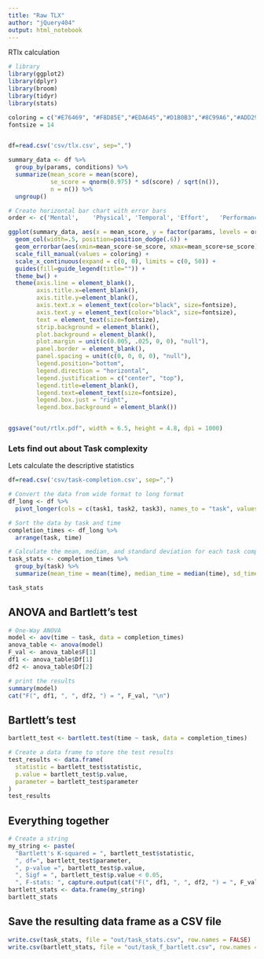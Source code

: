 ```yaml
---
title: "Raw TLX"
author: "jQuery404"
output: html_notebook
---
```


RTlx calculation


```r
# library
library(ggplot2)
library(dplyr)
library(broom)
library(tidyr)
library(stats)

coloring = c("#E76469", "#F8D85E","#EDA645","#D1B0B3","#8C99A6","#ADD299","#4FA490","#3B7F9F")
fontsize = 14


df=read.csv('csv/tlx.csv', sep=",")

summary_data <- df %>% 
  group_by(params, conditions) %>% 
  summarize(mean_score = mean(score), 
            se_score = qnorm(0.975) * sd(score) / sqrt(n()),
            n = n()) %>%
  ungroup()

# Create horizontal bar chart with error bars
order <- c('Mental',	'Physical',	'Temporal',	'Effort',	'Performance', 'Frustration', 'Overall')

ggplot(summary_data, aes(x = mean_score, y = factor(params, levels = order), fill = conditions)) +
  geom_col(width=.5, position=position_dodge(.6)) +
  geom_errorbar(aes(xmin=mean_score-se_score, xmax=mean_score+se_score), width=.2, position=position_dodge(.6))+
  scale_fill_manual(values = coloring) +
  scale_x_continuous(expand = c(0, 0), limits = c(0, 50)) +
  guides(fill=guide_legend(title="")) +
  theme_bw() +
  theme(axis.line = element_blank(),
        axis.title.x=element_blank(),
        axis.title.y=element_blank(),
        axis.text.x = element_text(color="black", size=fontsize),
        axis.text.y = element_text(color="black", size=fontsize),
        text = element_text(size=fontsize),
        strip.background = element_blank(),
        plot.background = element_blank(),
        plot.margin = unit(c(0.005, .025, 0, 0), "null"),
        panel.border = element_blank(),
        panel.spacing = unit(c(0, 0, 0, 0), "null"),
        legend.position="bottom",
        legend.direction = "horizontal",
        legend.justification = c("center", "top"),
        legend.title=element_blank(),
        legend.text=element_text(size=fontsize),
        legend.box.just = "right",
        legend.box.background = element_blank())


ggsave("out/rtlx.pdf", width = 6.5, height = 4.8, dpi = 1000)
```

### Lets find out about Task complexity 

Lets calculate the descriptive statistics

```r
df=read.csv('csv/task-completion.csv', sep=",")

# Convert the data from wide format to long format
df_long <- df %>%
  pivot_longer(cols = c(task1, task2, task3), names_to = "task", values_to = "time")

# Sort the data by task and time
completion_times <- df_long %>%
  arrange(task, time)

# Calculate the mean, median, and standard deviation for each task completion time
task_stats <- completion_times %>%
  group_by(task) %>%
  summarize(mean_time = mean(time), median_time = median(time), sd_time = sd(time))

task_stats
```

## ANOVA and Bartlett's test

```r
# One-Way ANOVA
model <- aov(time ~ task, data = completion_times)
anova_table <- anova(model)
F_val <- anova_table$F[1]
df1 <- anova_table$Df[1]
df2 <- anova_table$Df[2]

# print the results
summary(model)
cat("F(", df1, ", ", df2, ") = ", F_val, "\n")
```

## Bartlett's test

```r
bartlett_test <- bartlett.test(time ~ task, data = completion_times)

# Create a data frame to store the test results
test_results <- data.frame(
  statistic = bartlett_test$statistic,
  p.value = bartlett_test$p.value,
  parameter = bartlett_test$parameter
)
test_results
```

## Everything together

```r
# Create a string
my_string <- paste(
  "Bartlett's K-squared = ", bartlett_test$statistic, 
  ", df=", bartlett_test$parameter, 
  ", p-value =", bartlett_test$p.value, 
  ", Sigf = ", bartlett_test$p.value < 0.05,
  ", F-stats: ", capture.output(cat("F(", df1, ", ", df2, ") = ", F_val, "\n")))
bartlett_stats <- data.frame(my_string)
bartlett_stats

```


## Save the resulting data frame as a CSV file

```r
write.csv(task_stats, file = "out/task_stats.csv", row.names = FALSE)
write.csv(bartlett_stats, file = "out/task_f_bartlett.csv", row.names = FALSE)
```